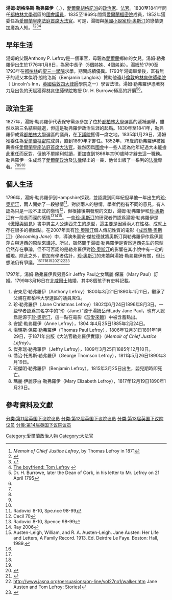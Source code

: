 {{noteTA
|1=zh-hans:简·奥斯汀; zh-hant:珍·奧斯汀;
|2=zh-hans:奥斯汀; zh-hant:奧斯汀;
}}
{{Infobox Prime Minister 
| name = 湯姆·勒弗羅伊
| image = Thomas Langlois Lefroy.jpg
| caption = W. H. Mote 於1855年所繪的湯姆肖像
| order = [[愛爾蘭|愛爾蘭]][[首席大法官|首席大法官]]
| term_start = 1852年
| term_end = 1866年
| birth_date = {{birth date|1776|1|8|df=yes}}
| death_date = {{death date and age|1869|5|4|1776|1|8|df=yes}}
| spouse = 瑪麗·保羅（Mary Paul）
}}
'''湯姆·朗格洛斯·勒弗羅伊'''（{{lang|en|'''Thomas Langlois Lefroy'''}}，{{bd|1776年|1月8日|1869年|5月3日}}），[[愛爾蘭|愛爾蘭]][[胡格諾派|胡格諾派]]的[[政治家|政治家]]、[[法官|法官]]。1830至1841年間任[[都柏林大學|都柏林大學]]選區的[[國會議員|國會議員]]，1835至1869年間爲[[愛爾蘭樞密院|愛爾蘭樞密院]]成員，1852年獲委任為[[愛爾蘭|愛爾蘭]][[皇座法庭|皇座法庭]][[首席大法官|首席大法官]]。可是，湯姆與[[英國|英國]][[小說家|小說家]][[珍·奧斯汀|珍·奧斯汀]]的戀情更加廣為人知。<ref name="#1">''Memoir of Chief Justice Lefroy'', by Thomas Lefroy in 1871</ref><ref name="#2">{{Cite web |url=http://becomingjane.blogspot.hk/2007/06/history-of-tom-lefroy.html |title=The History of Tom Lefroy |accessdate=2013-08-01 |archive-date=2013-12-13 |archive-url=https://web.archive.org/web/20131213053747/http://becomingjane.blogspot.hk/2007/06/history-of-tom-lefroy.html |dead-url=no }}</ref><ref name="#3">{{Cite web |url=http://www.findagrave.com/cgi-bin/fg.cgi?page=gr&GRid=21123128 |title=Thomas Langlois Lefroy |accessdate=2013-08-01 |archive-date=2013-12-13 |archive-url=https://web.archive.org/web/20131213085521/http://www.findagrave.com/cgi-bin/fg.cgi?page=gr&GRid=21123128 |dead-url=no }}</ref><ref name="#4">[http://www.jasa.net.au/japeople/tomlefroy.htm The boyfriend: Tom Lefroy] {{webarchive|url=https://web.archive.org/web/20130804075402/http://www.jasa.net.au/japeople/tomlefroy.htm |date=2013-08-04 }}</ref>

==早年生活==
湯姆的父親Anthony P. Lefroy是一個軍官，母親為[[愛爾蘭|愛爾蘭]]鄉紳的女兒。湯姆·勒弗羅伊出生於1776年1月8日，為家中長子（5個姊姊、4個弟弟）。湯姆於1790至1793年在[[都柏林|都柏林]]的[[聖三一學院|聖三一學院]]求學，期間成績優異。1793年湯姆畢業後，富有無子的叔父本傑明·朗格洛斯（Benjamin Langlois）贊助他遠赴[[倫敦|倫敦]]的[[林肯律師學院|林肯律師學院]]（ Lincoln's Inn，[[英國|英國]][[倫敦|倫敦]][[四大律師|四大律師]]學院之一）學習法律。湯姆·勒弗羅伊憑著努力及出色的天賦獲得[[林肯律師學院|林肯律師學院]]教授 Dr. H. Burrowe極高的評價<ref>Dr. H. Burrowe, later the Dean of Cork, in his letter to Mr. Lefroy on 21 April 1795</ref><ref name="#2"/>。
==政治生涯==
1827年，湯姆·勒弗羅伊代表保守黨派參加了位於[[都柏林大學|都柏林大學]]選區的遞補選舉，雖然以第三名結束競選，但這是勒弗羅伊政治生涯的起點。1830年至1841年，勒弗羅伊成爲[[都柏林大學|都柏林大學]]選區的議員，在[[下議院|下議院]]獲得一席之地。1835年1月29日，湯姆獲委任為[[愛爾蘭樞密院|愛爾蘭樞密院]]成員，直到1869年才卸任。1852年，76歲的勒弗羅伊被推薦擔任[[愛爾蘭|愛爾蘭]][[皇座法庭|皇座法庭]][[首席大法官|首席大法官]]。雖然因爲[[國會|國會]]中一些人認為他年紀過大未能擔此重任而反對，但他不單順利就讀，更加直到1866年其90歲時才辭去這一職務。勒弗羅伊一生成爲了[[愛爾蘭|愛爾蘭]][[政治|政治]]及[[法律|法律]]傑出的一員，他曾出版了一系列的[[法律|法律]]專著。<ref name="#1"/><ref name="#2"/><ref name="#3"/><ref name="#4"/>

==個人生活==
1796年，湯姆·勒弗羅伊到Hampshire探親，並認識到同年紀但早他一年出生的[[珍·奧斯汀|珍·奧斯汀]]，兩人開始了一段戀情<ref>Radovici 8-10, Spe.nce 98-99</ref>。對於兩人的戀情，學者們抱有不同的意見，有人認為只是一段不正式的戀情<ref>Cecil 70</ref>，但根據後期發現的文獻，湯姆·勒弗羅伊和[[珍·奧斯汀|珍·奧斯汀]]有一段長而深的感情<ref>Radovici 8-10, Spence 98-99</ref><ref>Ray 2006</ref><ref>Austen-Leigh, William, and R. A. Austen-Leigh.  Jane Austen: Her Life and Letters, A Family Record.  1913.  Ed. Deirdre Le Faye.  Boston: Hall, 1989.</ref>。一些[[珍·奧斯汀|珍·奧斯汀]]的研究者們認爲湯姆·勒弗羅伊是《[[傲慢與偏見|傲慢與偏見]]》書中男主人公達西先生的原型，這主要是因爲兩人在性格、成就上存在很多的相似點。在2007年具有[[珍·奧斯汀|珍·奧斯汀]]個人傳記性質的電影《[[成爲簡·奧斯汀|成爲簡·奧斯汀]]》（''Becoming Jane''）中，導演朱裏安·傑拉德就將奧斯汀與勒弗羅伊作爲伊麗莎白與達西的原型來講述。所以，雖然關于湯姆·勒弗羅伊是否爲達西先生的原型仍然存在爭論，但不可否認的是勒弗羅伊對[[珍·奧斯汀|珍·奧斯汀]]的影響在其小說中有一定的體現。除此之外，更加有學者估計，[[珍·奧斯汀|珍·奧斯汀]]的未婚與湯姆·勒弗羅伊有關，但此想法仍有爭議。<ref name="#1"/><ref name="#2"/><ref name="#3"/><ref name="#4"/><ref>{{Cite web |url=http://www.imdb.com/title/tt0416508/?ref_=sr_1 |title=IMDb：Becoming Jane |accessdate=2013-08-01 |archive-date=2013-03-18 |archive-url=https://web.archive.org/web/20130318024257/http://www.imdb.com/title/tt0416508/?ref_=sr_1 |dead-url=no }}</ref><ref>{{Cite web |url=http://movie.douban.com/subject/1920805/ |title=成为简·奥斯汀 |accessdate=2013-08-01 |archive-date=2013-08-31 |archive-url=https://web.archive.org/web/20130831023206/http://movie.douban.com/subject/1920805/ |dead-url=no }}</ref><ref>http://www.jasna.org/persuasions/on-line/vol27no1/walker.htm {{Wayback|url=http://www.jasna.org/persuasions/on-line/vol27no1/walker.htm |date=20160304112325 }} Jane Austen and Tom Lefroy:  Stories]</ref><ref>{{Cite web |url=http://followingausten.blogspot.hk/2007/07/50-truth-about-jane-austen-and-tom.html |title=The truth about Jane Austen and Tom Lefroy |accessdate=2013-08-01 |archive-date=2013-12-13 |archive-url=https://web.archive.org/web/20131213053649/http://followingausten.blogspot.hk/2007/07/50-truth-about-jane-austen-and-tom.html |dead-url=no }}</ref><br /> 
<br />
1797年，湯姆·勒弗羅伊與男爵Sir Jeffry Paul之女瑪麗·保羅（Mary Paul）訂婚。1799年3月16日在[[北威爾士|北威爾士]]結婚，其中8個孩子有史料記載。
# 安東尼·勒弗羅伊（Anthony Lefroy）1800年3月21日{{ndash}}1890年1月11日，繼承了父親在都柏林大學選區的議員席位。
# 珍·勒弗羅伊（Jane Christmas Lefroy）1802年6月24日{{ndash}}1896年8月3日。一些學者認爲其名字中的“珍（Jane）”源于湯姆岳母Lady Jane Paul，也有人認爲是源于[[珍·奧斯汀|珍·奧斯汀]]，這一點在電影《[[珍愛來臨|珍愛來臨]]》中被含蓄點出。
# 安妮·勒弗羅伊（Anne Lefroy），1804 年4月25日{{ndash}}1885年2月24日。
# 湯瑪斯·保羅·勒弗羅伊（Thomas Paul Lefroy），1806年12月31日{{ndash}}1891年1月29日，于1871年出版《大法官勒弗羅伊實錄》（''Memoir of Chief Justice Lefroy''）。
# 傑弗瑞·勒弗羅伊（Jeffry Lefroy），1809年3月25日{{ndash}}1885年12月10日。
# 喬治·托馬斯·勒弗羅伊（George Thomson Lefroy），1811年5月26日{{ndash}}1890年3月19日。
# 班傑明·勒弗羅伊（Benjamin Lefroy），1815年3月25日出生，嬰兒期時即死亡。
# 瑪麗·伊麗莎白·勒弗羅伊（Mary Elizabeth Lefroy），1817年12月19日{{ndash}}1890年1月23日。

==參考資料及文獻==
<references/>

{{Authority control}}

{{DEFAULTSORT:Lefroy, Thomas Langlois}}

[[Category:愛爾蘭政治人物|Category:愛爾蘭政治人物]]
[[Category:大法官|Category:大法官]]
[[分类:第11届英国下议院议员|分类:第11届英国下议院议员]]
[[分类:第12届英国下议院议员|分类:第12届英国下议院议员]]
[[分类:第13届英国下议院议员|分类:第13届英国下议院议员]]
[[分类:第14届英国下议院议员|分类:第14届英国下议院议员]]